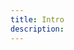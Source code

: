 ```yaml
---
title: Intro
description:
---
```


<LinkCard
  title="Intro <span style='color:#cc0000;'>(required)</span>"
  description="Follow the introduction pattern to ensure a consistent and positive start to the learning experience across all our products."
  href="/patterns/structural/intro/"
  id="intro"
/>
